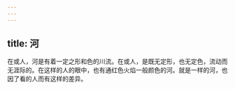```yaml
---
---
---
```

title: 河
---



在或人，河是有着一定之形和色的川流。在或人，是既无定形，也无定色，流动而无涯际的。在这样的人的眼中，也有通红色火焰一般颜色的河。就是一样的河，也因了看的人而有这样的差异。